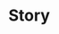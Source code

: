 
<Meta title="Organisms|Caption" component={Map}/>

# Story

<Story name="Caption">
  <Caption
    text={`Hello,  \nJe m’appelle __Christella__ et je suis une UX/UI designer qui travaille actuellement chez Brainsonic à Paris, je suis aussi étudiante en troisième année à HÉTIC.   \n  \n En parallèle, je fais du bénévolat pour l’association Braillenet.\n`}
  />
</Story>